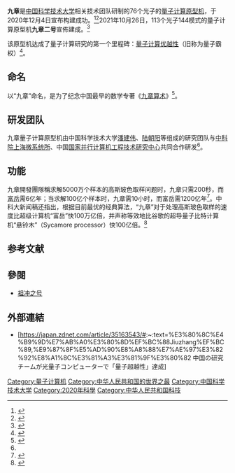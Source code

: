 {{about|量子计算机|其他用法|九章}}
{{NoteTA
|G1=IT
|1=zh-hans:量子计算机;zh-hant:量子電腦
|2=zh-hans:量子比特;zh-hant:量子位元
|3=zh-hans:计算机;zh-hant:電腦;
|4=zh-hans:信息;zh-hant:資訊;
}}

'''九章'''是[[中国科学技术大学|中国科学技术大学]]相关技术团队研制的76个光子的[[量子计算机|量子计算原型机]]，于2020年12月4日宣布构建成功。<ref>{{cite web|url=http://www.xinhuanet.com/2020-12/04/c_1126818952.htm|title=最快！我国量子计算机实现算力全球领先|work=新华网|date=2020-12-04|accessdate=2020-12-04|editor=王頔|author1=徐海涛|author2=周畅|archive-date=2020-12-12|archive-url=https://web.archive.org/web/20201212153120/http://www.xinhuanet.com/2020-12/04/c_1126818952.htm|dead-url=no}}</ref><ref name="Nature201206">{{cite news |author1=Philip Ball |title=Physicists in China challenge Google’s ‘quantum advantage’ |url=https://www.nature.com/articles/d41586-020-03434-7 |accessdate=2020-12-06 |work=Nature |date=2020-12-03 |archive-date=2020-12-30 |archive-url=https://web.archive.org/web/20201230004744/https://www.nature.com/articles/d41586-020-03434-7 |dead-url=no }}</ref>2021年10月26日，113个光子144模式的量子计算原型机'''九章二号'''宣佈建成。<ref>{{cite news |title=求解特定问题比超算快亿亿亿倍！中国成功研制“九章二号”量子计算原型机 |url=http://www.chinanews.com/gn/2021/10-26/9595159.shtml |accessdate=2021-10-26 |archive-date=2021-10-27 |archive-url=https://web.archive.org/web/20211027112152/https://www.chinanews.com/gn/2021/10-26/9595159.shtml }}</ref>

该原型机达成了量子计算研究的第一个里程碑：[[量子计算优越性|量子计算优越性]]（旧称为量子霸权）<ref name=":0">{{Cite web|title=我科学家构建76个光子量子计算原型机“九章”|url=https://tech.huanqiu.com/article/40xcddmrP5A|accessdate=2020-12-04|author=记者吴长锋|date=2020-12-04|format=|publisher=环球网|agency=科技日报|language=zh|archive-date=2020-12-12|archive-url=https://web.archive.org/web/20201212153120/https://tech.huanqiu.com/article/40xcddmrP5A|dead-url=no}}</ref>。

== 命名 ==
以“九章”命名，是为了纪念中国最早的数学专著《[[九章算术|九章算术]]》<ref>{{Cite web|url=https://news.163.com/20/1204/03/FSVL6V4J0001899O.html|title=实现里程碑式突破！#中国量子计算原型机九章问世#|work=网易新闻|editor=覃肄灵|date=2020-12-04|accessdate=2020-12-04}}</ref>。

== 研发团队 ==
九章量子计算原型机由中国科学技术大学[[潘建伟|潘建伟]]、[[陆朝阳|陆朝阳]]等组成的研究团队与[[中国科学院上海微系统与信息技术研究所|中科院上海微系统所]]、中国[[国家并行计算机工程技术研究中心|国家并行计算机工程技术研究中心]]共同合作研发<ref name=":0" />。

==功能==
九章開發團隊稱求解5000万个样本的高斯玻色取样问题时，九章只需200秒，而[[富岳_(超级计算机)|富岳]]需6亿年；当求解100亿个样本时，九章需10小时，而富岳需1200亿年<ref>{{Cite web|title=里程碑式突破！——潘建伟团队解说“九章”量子计算机|url=http://www.xinhuanet.com/2020-12/04/c_1126822540.htm|accessdate=2020-12-05|author=|date=2020-12-04|format=|work=www.xinhuanet.com|publisher=[[新华网|新华网]]|language=zh-cn|archive-date=2020-12-10|archive-url=https://web.archive.org/web/20201210021953/http://www.xinhuanet.com/2020-12/04/c_1126822540.htm|dead-url=no}}</ref>。中科大新闻稿还指出，根据目前最优的经典算法，“九章”对于处理高斯玻色取样的速度比超级计算机“富岳”快100万亿倍，并声称等效地比谷歌的超导量子比特计算机“悬铃木”（Sycamore processor）快100亿倍。<ref>{{Cite web|title=中国量子计算原型机“九章”问世，外国专家披露背后趣事|url=https://www.guancha.cn/internation/2020_12_04_573554.shtml|accessdate=2020-12-05|author=|date=2020-12-04|format=|work=www.guancha.cn|publisher=[[观察者网|观察者网]]|language=zh-cn|archive-date=2020-12-04|archive-url=https://web.archive.org/web/20201204163712/https://www.guancha.cn/internation/2020_12_04_573554.shtml|dead-url=no}}</ref>

==参考文献==
{{reflist}}

==參閱==
*[[祖冲之号|祖冲之号]]

==外部連結==
* [https://japan.zdnet.com/article/35163543/#:~:text=%E3%80%8C%E4%B9%9D%E7%AB%A0%E3%80%8D%EF%BC%88Jiuzhang%EF%BC%89,%E9%87%8F%E5%AD%90%E8%A8%88%E7%AE%97%E3%82%92%E8%A1%8C%E3%81%A3%E3%81%9F%E3%80%82 中国の研究チームが光量子コンピューターで「量子超越性」達成] {{Wayback|url=https://japan.zdnet.com/article/35163543/#:~:text=%E3%80%8C%E4%B9%9D%E7%AB%A0%E3%80%8D%EF%BC%88Jiuzhang%EF%BC%89,%E9%87%8F%E5%AD%90%E8%A8%88%E7%AE%97%E3%82%92%E8%A1%8C%E3%81%A3%E3%81%9F%E3%80%82 |date=20220407212834 }} {{ja}}

[[Category:量子计算机|Category:量子计算机]]
[[Category:中华人民共和国的世界之最|Category:中华人民共和国的世界之最]]
[[Category:中国科学技术大学|Category:中国科学技术大学]]
[[Category:2020年科學|Category:2020年科學]]
[[Category:中华人民共和国科技|Category:中华人民共和国科技]]